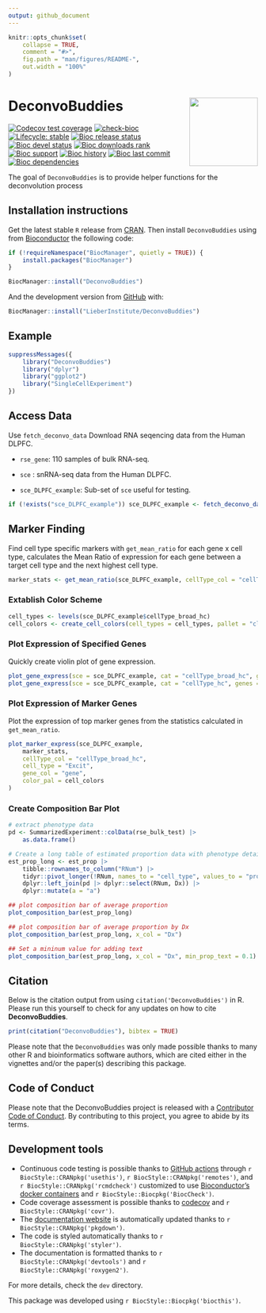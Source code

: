 ```yaml
---
output: github_document
---
```


<!-- README.md is generated from README.Rmd. Please edit that file -->

```r
knitr::opts_chunk$set(
    collapse = TRUE,
    comment = "#>",
    fig.path = "man/figures/README-",
    out.width = "100%"
)
```

# DeconvoBuddies <img src="man/figures/logo.png" align="right" height="138" alt="" />

<!-- badges: start -->
[![Codecov test coverage](https://codecov.io/gh/lahuuki/DeconvoBuddies/branch/main/graph/badge.svg)](https://codecov.io/gh/lahuuki/DeconvoBuddies?branch=main)
[![check-bioc](https://github.com/LieberInstitute/DeconvoBuddies/actions/workflows/check-bioc.yml/badge.svg)](https://github.com/LieberInstitute/DeconvoBuddies/actions/workflows/check-bioc.yml)
[![Lifecycle: stable](https://img.shields.io/badge/lifecycle-stable-brightgreen.svg)](https://lifecycle.r-lib.org/articles/stages.html#stable)
[![Bioc release status](http://www.bioconductor.org/shields/build/release/bioc/DeconvoBuddies.svg)](https://bioconductor.org/checkResults/release/bioc-LATEST/DeconvoBuddies)
[![Bioc devel status](http://www.bioconductor.org/shields/build/devel/bioc/DeconvoBuddies.svg)](https://bioconductor.org/checkResults/devel/bioc-LATEST/DeconvoBuddies)
[![Bioc downloads rank](https://bioconductor.org/shields/downloads/release/DeconvoBuddies.svg)](http://bioconductor.org/packages/stats/bioc/DeconvoBuddies/)
[![Bioc support](https://bioconductor.org/shields/posts/DeconvoBuddies.svg)](https://support.bioconductor.org/tag/DeconvoBuddies)
[![Bioc history](https://bioconductor.org/shields/years-in-bioc/DeconvoBuddies.svg)](https://bioconductor.org/packages/release/bioc/html/DeconvoBuddies.html#since)
[![Bioc last commit](https://bioconductor.org/shields/lastcommit/devel/bioc/DeconvoBuddies.svg)](http://bioconductor.org/checkResults/devel/bioc-LATEST/DeconvoBuddies/)
[![Bioc dependencies](https://bioconductor.org/shields/dependencies/release/DeconvoBuddies.svg)](https://bioconductor.org/packages/release/bioc/html/DeconvoBuddies.html#since)
<!-- badges: end -->

The goal of `DeconvoBuddies` is to provide helper functions for the deconvolution process

## Installation instructions

Get the latest stable `R` release from [CRAN](http://cran.r-project.org/). Then install `DeconvoBuddies` using from [Bioconductor](http://bioconductor.org/) the following code:

```r
if (!requireNamespace("BiocManager", quietly = TRUE)) {
    install.packages("BiocManager")
}

BiocManager::install("DeconvoBuddies")
```

And the development version from [GitHub](https://github.com/) with:

```r
BiocManager::install("LieberInstitute/DeconvoBuddies")
```
## Example

```r
suppressMessages({
    library("DeconvoBuddies")
    library("dplyr")
    library("ggplot2")
    library("SingleCellExperiment")
})
```


## Access Data
Use `fetch_deconvo_data` Download RNA seqencing data from the Human DLPFC.  

* `rse_gene`: 110 samples of bulk RNA-seq. 

* `sce` : snRNA-seq data from the Human DLPFC. 

* `sce_DLPFC_example`: Sub-set of `sce` useful for testing. 

```r
if (!exists("sce_DLPFC_example")) sce_DLPFC_example <- fetch_deconvo_data("sce_DLPFC_example")
```

## Marker Finding
Find cell type specific markers with `get_mean_ratio` for each gene x cell type, 
calculates the Mean Ratio of expression for each gene between a target cell type 
and the next highest cell type. 

```r
marker_stats <- get_mean_ratio(sce_DLPFC_example, cellType_col = "cellType_broad_hc")
```

### Extablish Color Scheme
```r
cell_types <- levels(sce_DLPFC_example$cellType_broad_hc)
cell_colors <- create_cell_colors(cell_types = cell_types, pallet = "classic", split = "\\.", preview = TRUE)
```

### Plot Expression of Specified Genes
Quickly create violin plot of gene expression. 
```r
plot_gene_express(sce = sce_DLPFC_example, cat = "cellType_broad_hc", genes = c("GAD2", "CD22"))
plot_gene_express(sce = sce_DLPFC_example, cat = "cellType_hc", genes = c("GAD2", "CD22"))
```

### Plot Expression of Marker Genes
Plot the expression of top marker genes from the statistics calculated in `get_mean_ratio`.
```r
plot_marker_express(sce_DLPFC_example,
    marker_stats,
    cellType_col = "cellType_broad_hc",
    cell_type = "Excit",
    gene_col = "gene",
    color_pal = cell_colors
)
```

### Create Composition Bar Plot
```r
# extract phenotype data
pd <- SummarizedExperiment::colData(rse_bulk_test) |>
    as.data.frame()

# Create a long table of estimated proportion data with phenotype details
est_prop_long <- est_prop |>
    tibble::rownames_to_column("RNum") |>
    tidyr::pivot_longer(!RNum, names_to = "cell_type", values_to = "prop") |>
    dplyr::left_join(pd |> dplyr::select(RNum, Dx)) |>
    dplyr::mutate(a = "a")

## plot composition bar of average proportion
plot_composition_bar(est_prop_long)

## plot composition bar of average proportion by Dx
plot_composition_bar(est_prop_long, x_col = "Dx")

## Set a mininum value for adding text
plot_composition_bar(est_prop_long, x_col = "Dx", min_prop_text = 0.1)
```


## Citation

Below is the citation output from using `citation('DeconvoBuddies')` in R. Please
run this yourself to check for any updates on how to cite __DeconvoBuddies__.

```r
print(citation("DeconvoBuddies"), bibtex = TRUE)
```

Please note that the `DeconvoBuddies` was only made possible thanks to many other R and bioinformatics software authors, which are cited either in the vignettes and/or the paper(s) describing this package.

## Code of Conduct

  Please note that the DeconvoBuddies project is released with a [Contributor Code of Conduct](http://bioconductor.org/about/code-of-conduct/). By contributing to this project, you agree to abide by its terms.
  
## Development tools

* Continuous code testing is possible thanks to [GitHub actions](https://www.tidyverse.org/blog/2020/04/usethis-1-6-0/)  through `r BiocStyle::CRANpkg('usethis')`, `r BiocStyle::CRANpkg('remotes')`, and `r BiocStyle::CRANpkg('rcmdcheck')` customized to use [Bioconductor's docker containers](https://www.bioconductor.org/help/docker/) and `r BiocStyle::Biocpkg('BiocCheck')`.
* Code coverage assessment is possible thanks to [codecov](https://codecov.io/gh) and `r BiocStyle::CRANpkg('covr')`.
* The [documentation website](http://.github.io/DeconvoBuddies) is automatically updated thanks to `r BiocStyle::CRANpkg('pkgdown')`.
* The code is styled automatically thanks to `r BiocStyle::CRANpkg('styler')`.
* The documentation is formatted thanks to `r BiocStyle::CRANpkg('devtools')` and `r BiocStyle::CRANpkg('roxygen2')`.

For more details, check the `dev` directory.

This package was developed using `r BiocStyle::Biocpkg('biocthis')`.


